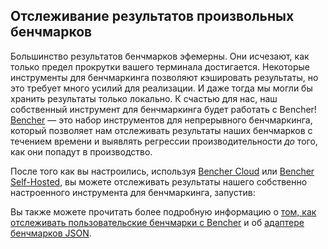 
## Отслеживание результатов произвольных бенчмарков

Большинство результатов бенчмарков эфемерны.
Они исчезают, как только предел прокрутки вашего терминала достигается.
Некоторые инструменты для бенчмаркинга позволяют кэшировать результаты, но это требует много усилий для реализации.
И даже тогда мы могли бы хранить результаты только локально.
К счастью для нас, наш собственный инструмент для бенчмаркинга будет работать с Bencher!
[Bencher][bencher] — это набор инструментов для непрерывного бенчмаркинга,
который позволяет нам отслеживать результаты наших бенчмарков с течением времени
и выявлять регрессии производительности _до_ того, как они попадут в производство.

После того как вы настроились, используя [Bencher Cloud][quick start] или [Bencher Self-Hosted][docker quick start],
вы можете отслеживать результаты нашего собственно настроенного инструмента для бенчмаркинга, запустив:

<BencherRun />

Вы также можете прочитать более подробную информацию о [том, как отслеживать пользовательские бенчмарки с Bencher][custom benchmarks]
и об [адаптере бенчмарков JSON][json adapter].

[bencher]: /
[install cli]: /ru/docs/how-to/install-cli/
[quick start]: /ru/docs/tutorial/quick-start/
[docker quick start]: /ru/docs/tutorial/docker/
[custom benchmarks]: /ru/docs/how-to/track-custom-benchmarks/
[json adapter]: http://localhost:3000/docs/explanation/adapters/#-json
